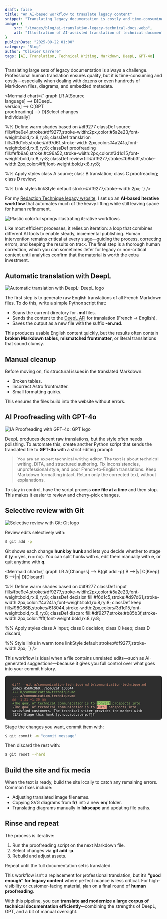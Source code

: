 ```yaml
---
draft: false
title: "An AI-based workflow to translate legacy content"
snippet: "Translating legacy documentation is costly and time-consuming. This post shows how I combined DeepL, GPT-4o, and a bit of manual editing to efficiently translate French Markdown files into polished English—good enough for legacy content and easy to iterate."
image: {
    src: "/images/blog/ai-translation-legacy-technical-docs.webp",
    alt: "Illustration of AI-assisted translation of technical documentation"
}
publishDate: "2025-09-22 01:00"
category: "Blog"
author: "Olivier Carrère"
tags: [AI, Translation, Technical Writing, Markdown, DeepL, GPT-4o]
---
```


Translating large sets of legacy documentation is always a challenge. Professional human translation ensures quality, but it is time-consuming and costly—especially when dealing with dozens or even hundreds of Markdown files, diagrams, and embedded metadata.


<Mermaid chart={`
graph LR
  A[Source<br/>language] --> B[DeepL<br/>version] --> C[GPT<br/>proofreading] --> D[Select changes<br/>individually]

  %% Define warm shades based on #df9277
  classDef source fill:#fbe9e4,stroke:#df9277,stroke-width:2px,color:#5a2e23,font-weight:bold,rx:8,ry:8;
  classDef translation fill:#f6d1c5,stroke:#d97d61,stroke-width:2px,color:#4a241a,font-weight:bold,rx:8,ry:8;
  classDef proofreading fill:#efb9a6,stroke:#c96a52,stroke-width:2px,color:#3d1d15,font-weight:bold,rx:8,ry:8;
  classDef review fill:#df9277,stroke:#b85b3f,stroke-width:2px,color:#fff,font-weight:bold,rx:8,ry:8;

  %% Apply styles
  class A source;
  class B translation;
  class C proofreading;
  class D review;

  %% Link styles
  linkStyle default stroke:#df9277,stroke-width:2px;
`} />

For my [Redaction Technique legacy website](https://docs.redaction-technique.org/), I set up an **AI-based iterative workflow** that automates much of the heavy lifting while still leaving space for human refinement.

![Plastic colorful springs illustrating iterative workflows](/images/blog/ai-translation-legacy-technical-docs-large.webp)

Like most efficient processes, it relies on iteration: a loop that combines different AI tools to enable steady, incremental publishing. Human intervention remains critical at every stage—guiding the process, correcting errors, and keeping the results on track. The final step is a thorough human correction, which you can sometimes defer for legacy or non-critical content until analytics confirm that the material is worth the extra investment.

## Automatic translation with DeepL

<img 
  src="/images/blog/DeepL_logo.svg" 
  alt="Automatic translation with DeepL: DeepL logo" 
  width={200} 
/>


The first step is to generate raw English translations of all French Markdown files. To do this, write a simple Python script that:

* Scans the current directory for **.md** files.
* Sends the content to the [DeepL API](https://www.deepl.com/docs-api) for translation (French → English).
* Saves the output as a new file with the suffix **-en.md**.

This produces usable English content quickly, but the results often contain **broken Markdown tables**, **mismatched frontmatter**, or literal translations that sound clumsy.

## Manual cleanup

Before moving on, fix structural issues in the translated Markdown:

* Broken tables.
* Incorrect Astro frontmatter.
* Small formatting quirks.

This ensures the files build into the website without errors.

## AI Proofreading with GPT-4o

<img 
  src="/images/blog/ChatGPT-Logo.svg" 
  alt="IA Proofreading with GPT-4o: GPT logo" 
  width={100} 
/>

DeepL produces decent raw translations, but the style often needs polishing. To automate this, create another Python script that sends the translated file to **GPT-4o** with a strict editing prompt:

<blockquote>
You are an expert technical writing editor. The text is about technical writing, DITA, and structured authoring. Fix inconsistencies, unprofessional style, and poor French-to-English translations. Keep Markdown formatting intact. Return only the corrected text, without explanations.
</blockquote>

To stay in control, have the script process **one file at a time** and then stop. This makes it easier to review and cherry-pick changes.

## Selective review with Git

<img 
  src="/images/blog/Git-logo.svg" 
  alt="Selective review with Git: Git logo" 
  width={200} 
/>

Review edits selectively with:

```bash
$ git add -p
```

Git shows each change **hunk by hunk** and lets you decide whether to stage it (**y** = yes, **n** = no). You can split hunks with **s**, edit them manually with **e**, or quit anytime with **q**.

<Mermaid chart={`
graph LR
  A[Changes] --> B{git add -p}
  B -->|y| C[Keep]
  B -->|n| D[Discard]

  %% Define warm shades based on #df9277
  classDef input fill:#fbe9e4,stroke:#df9277,stroke-width:2px,color:#5a2e23,font-weight:bold,rx:8,ry:8;
  classDef decision fill:#f6d1c5,stroke:#d97d61,stroke-width:2px,color:#4a241a,font-weight:bold,rx:8,ry:8;
  classDef keep fill:#98C86B,stroke:#618044,stroke-width:2px,color:#3d1d15,font-weight:bold,rx:8,ry:8;
  classDef discard fill:#df9277,stroke:#b85b3f,stroke-width:2px,color:#fff,font-weight:bold,rx:8,ry:8;

  %% Apply styles
  class A input;
  class B decision;
  class C keep;
  class D discard;

  %% Style links in warm tone
  linkStyle default stroke:#df9277,stroke-width:2px;
`} />

This workflow is ideal when a file contains unrelated edits—such as AI-generated suggestions—because it gives you full control over what goes into your commit history.

<div style="background-color:#2e2e2e; color:#ffffff; font-family: monospace; font-size: 0.75em; padding: 1em; white-space: pre-wrap; border-radius: 8px;">
  <span style="color:#df9277;">diff --git a/communication-technique.md b/communication-technique.md</span>
  index d5b0c9b8..7a5632af 100644
  <span style="color:#98C86B;">+++ b/communication-technique.md</span>
  <span style="color:#efb9a6;">--- a/communication-technique.md</span>
  <span style="color:#b26655;">@@ -1,31 +1,30 @@</span>
  <span style="color:#98C86B;">+The goal of technical communication is to <span style="color:#2e2e2e; background-color:#98C86B;">convert</span> prospects into</span>
  <span style="color:#efb9a6;">-The goal of technical communication is to <span style="color:#2e2e2e; background-color:#e6a28c;">turn </span> prospects into</span>
  satisfied customers. The technical writer provides the market with
  (1/1) Stage this hunk [y,n,q,a,d,s,e,p,?]?
</div>

Stage the changes you want, commit them with:

```bash
$ git commit -m "commit message"
```

Then discard the rest with:

```bash
$ git reset --hard
```

## Build the site and fix media

When the text is ready, build the site locally to catch any remaining errors. Common fixes include:

* Adjusting translated image filenames.
* Copying SVG diagrams from **fr/** into a new **en/** folder.
* Translating diagrams manually in **Inkscape** and updating file paths.

## Rinse and repeat

The process is iterative:

1. Run the proofreading script on the next Markdown file.
2. Select changes via **git add -p**.
3. Rebuild and adjust assets.

Repeat until the full documentation set is translated.

This workflow isn’t a replacement for professional translation, but it’s **“good enough” for legacy content** where perfect nuance is less critical. For high-visibility or customer-facing material, plan on a final round of **human proofreading**.

With this pipeline, you can **translate and modernize a large corpus of technical documentation efficiently**—combining the strengths of DeepL, GPT, and a bit of manual oversight.
